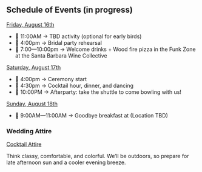 ## Schedule of Events (in progress)

<p>
  <u>Friday, August 16th</u>
</p>

- 👋 11:00AM → TBD activity (optional for early birds)
- 🌸 4:00pm → Bridal party rehearsal
- 🍷 7:00—10:00pm → Welcome drinks + Wood fire pizza in the Funk Zone at the Santa Barbara Wine Collective

<p>
  <u>Saturday, August 17th</u>
</p>

- 💍 4:00pm → Ceremony start
- 🪩 4:30pm → Cocktail hour, dinner, and dancing
- 🎳 10:00PM → Afterparty: take the shuttle to come bowling with us!

<p>
  <u>Sunday, August 18th</u>
</p>

- 🍳 9:00AM—11:00AM → Goodbye breakfast at (Location TBD)

### Wedding Attire

<u>Cocktail Attire</u>

Think classy, comfortable, and colorful. We’ll be outdoors, so prepare for late afternoon sun and a cooler evening breeze.
